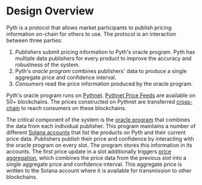 # Design Overview

Pyth is a protocol that allows market participants to publish pricing information on-chain for others to use. The protocol is an interaction between three parties:

1. _Publishers_ submit pricing information to Pyth's oracle program. Pyth has multiple data publishers for every product to improve the accuracy and robustness of the system.
2. Pyth's _oracle program_ combines publishers' data to produce a single aggregate price and confidence interval.
3. _Consumers_ read the price information produced by the oracle program.

Pyth's oracle program runs on [Pythnet](how-pyth-works/pythnet.md).
[Pythnet Price Feeds](use-real-time-data) are available on 50+ blockchains.
The prices constructed on Pythnet are transferred [cross-chain](how-pyth-works/cross-chain.md) to reach consumers on these blockchains.

The critical component of the system is the [oracle program](how-pyth-works/oracle-program.md) that combines the data from each individual publisher.
This program maintains a number of different [Solana accounts](how-pyth-works/account-structure.md) that list the products on Pyth and their current price data.
Publishers publish their price and confidence by interacting with the oracle program on every slot.
The program stores this information in its accounts.
The first price update in a slot additionally triggers [price aggregation](how-pyth-works/price-aggregation.md), which combines the price data from the previous slot into a single aggregate price and confidence interval.
This aggregate price is written to the Solana account where it is available for transmission to other blockchains.
